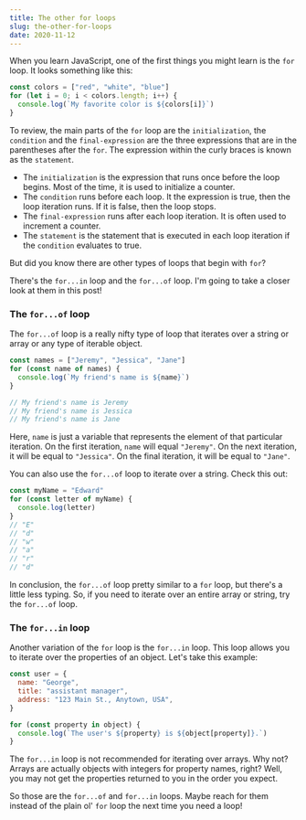 ```yaml
---
title: The other for loops
slug: the-other-for-loops
date: 2020-11-12
---
```


When you learn JavaScript, one of the first things you might learn is the `for` loop. It looks something like this:

```javascript
const colors = ["red", "white", "blue"]
for (let i = 0; i < colors.length; i++) {
  console.log(`My favorite color is ${colors[i]}`)
}
```

To review, the main parts of the `for` loop are the `initialization`, the `condition` and the `final-expression` are the three expressions that are in the parentheses after the `for`. The expression within the curly braces is known as the `statement`.

- The `initialization` is the expression that runs once before the loop begins. Most of the time, it is used to initialize a counter.
- The `condition` runs before each loop. It the expression is true, then the loop iteration runs. If it is false, then the loop stops.
- The `final-expression` runs after each loop iteration. It is often used to increment a counter.
- The `statement` is the statement that is executed in each loop iteration if the `condition` evaluates to true.

But did you know there are other types of loops that begin with `for`?

There's the `for...in` loop and the `for...of` loop. I'm going to take a closer look at them in this post!

### The `for...of` loop

The `for...of` loop is a really nifty type of loop that iterates over a string or array or any type of iterable object.

```jsx
const names = ["Jeremy", "Jessica", "Jane"]
for (const name of names) {
  console.log(`My friend's name is ${name}`)
}

// My friend's name is Jeremy
// My friend's name is Jessica
// My friend's name is Jane
```

Here, `name` is just a variable that represents the element of that particular iteration. On the first iteration, `name` will equal `"Jeremy"`. On the next iteration, it will be equal to `"Jessica"`. On the final iteration, it will be equal to `"Jane"`.

You can also use the `for...of` loop to iterate over a string. Check this out:

```jsx
const myName = "Edward"
for (const letter of myName) {
  console.log(letter)
}
// "E"
// "d"
// "w"
// "a"
// "r"
// "d"
```

In conclusion, the `for...of` loop pretty similar to a `for` loop, but there's a little less typing. So, if you need to iterate over an entire array or string, try the `for...of` loop.

### The `for...in` loop

Another variation of the `for` loop is the `for...in` loop. This loop allows you to iterate over the properties of an object. Let's take this example:

```jsx
const user = {
  name: "George",
  title: "assistant manager",
  address: "123 Main St., Anytown, USA",
}

for (const property in object) {
  console.log(`The user's ${property} is ${object[property]}.`)
}
```

The `for...in` loop is not recommended for iterating over arrays. Why not? Arrays are actually objects with integers for property names, right? Well, you may not get the properties returned to you in the order you expect.

So those are the `for...of` and `for...in` loops. Maybe reach for them instead of the plain ol' `for` loop the next time you need a loop!
